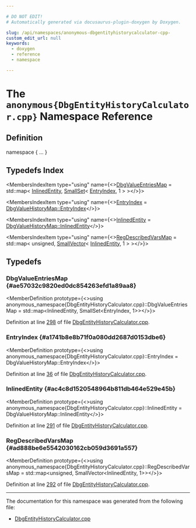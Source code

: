 ```yaml
---

# DO NOT EDIT!
# Automatically generated via docusaurus-plugin-doxygen by Doxygen.

slug: /api/namespaces/anonymous-dbgentityhistorycalculator-cpp-
custom_edit_url: null
keywords:
  - doxygen
  - reference
  - namespace

---
```





# The `anonymous{DbgEntityHistoryCalculator.cpp}` Namespace Reference

<DoxygenPage pluginConfig={pluginConfig}>



## Definition

<CodeBlock>namespace &#123; ... &#125;</CodeBlock>

## Typedefs Index

<MembersIndex>

<MembersIndexItem
  type="using"
  name={<><a href="#ae57032c9820ed0dc854263efd1a89aa8">DbgValueEntriesMap</a> = std::map&lt; <a href="#ac4c8d1520548964b811db464e529e45b">InlinedEntity</a>, <a href="/docs/api/classes/llvm/smallset">SmallSet</a>&lt; <a href="#a1741b8e8b71f0a080dd2687d0153dbe6">EntryIndex</a>, 1 &gt; &gt;</>}>
</MembersIndexItem>

<MembersIndexItem
  type="using"
  name={<><a href="#a1741b8e8b71f0a080dd2687d0153dbe6">EntryIndex</a> = <a href="/docs/api/classes/llvm/dbgvaluehistorymap/#a4265c0d28c85b8718ec1bbe653f730c1">DbgValueHistoryMap::EntryIndex</a></>}>
</MembersIndexItem>

<MembersIndexItem
  type="using"
  name={<><a href="#ac4c8d1520548964b811db464e529e45b">InlinedEntity</a> = <a href="/docs/api/classes/llvm/dbgvaluehistorymap/#ad623a98e1212d4fb4d655e67828066be">DbgValueHistoryMap::InlinedEntity</a></>}>
</MembersIndexItem>

<MembersIndexItem
  type="using"
  name={<><a href="#ad888be6e5542030162cb059d3691a557">RegDescribedVarsMap</a> = std::map&lt; unsigned, <a href="/docs/api/classes/llvm/smallvector">SmallVector</a>&lt; <a href="#ac4c8d1520548964b811db464e529e45b">InlinedEntity</a>, 1 &gt; &gt;</>}>
</MembersIndexItem>

</MembersIndex>


<SectionDefinition>

## Typedefs

### DbgValueEntriesMap {#ae57032c9820ed0dc854263efd1a89aa8}

<MemberDefinition
  prototype={<>using anonymous&#95;namespace&#123;DbgEntityHistoryCalculator.cpp&#125;::DbgValueEntriesMap =  std::map&lt;InlinedEntity, SmallSet&lt;EntryIndex, 1&gt;&gt;</>}>

Definition at line <a href="/docs/api/files/lib/lib/codegen/lib/codegen/asmprinter/dbgentityhistorycalculator-cpp/#l00298">298</a> of file <a href="/docs/api/files/lib/lib/codegen/lib/codegen/asmprinter/dbgentityhistorycalculator-cpp">DbgEntityHistoryCalculator.cpp</a>.
</MemberDefinition>

### EntryIndex {#a1741b8e8b71f0a080dd2687d0153dbe6}

<MemberDefinition
  prototype={<>using anonymous&#95;namespace&#123;DbgEntityHistoryCalculator.cpp&#125;::EntryIndex =  DbgValueHistoryMap::EntryIndex</>}>

Definition at line <a href="/docs/api/files/lib/lib/codegen/lib/codegen/asmprinter/dbgentityhistorycalculator-cpp/#l00036">36</a> of file <a href="/docs/api/files/lib/lib/codegen/lib/codegen/asmprinter/dbgentityhistorycalculator-cpp">DbgEntityHistoryCalculator.cpp</a>.
</MemberDefinition>

### InlinedEntity {#ac4c8d1520548964b811db464e529e45b}

<MemberDefinition
  prototype={<>using anonymous&#95;namespace&#123;DbgEntityHistoryCalculator.cpp&#125;::InlinedEntity =  DbgValueHistoryMap::InlinedEntity</>}>

Definition at line <a href="/docs/api/files/lib/lib/codegen/lib/codegen/asmprinter/dbgentityhistorycalculator-cpp/#l00291">291</a> of file <a href="/docs/api/files/lib/lib/codegen/lib/codegen/asmprinter/dbgentityhistorycalculator-cpp">DbgEntityHistoryCalculator.cpp</a>.
</MemberDefinition>

### RegDescribedVarsMap {#ad888be6e5542030162cb059d3691a557}

<MemberDefinition
  prototype={<>using anonymous&#95;namespace&#123;DbgEntityHistoryCalculator.cpp&#125;::RegDescribedVarsMap =  std::map&lt;unsigned, SmallVector&lt;InlinedEntity, 1&gt;&gt;</>}>

Definition at line <a href="/docs/api/files/lib/lib/codegen/lib/codegen/asmprinter/dbgentityhistorycalculator-cpp/#l00292">292</a> of file <a href="/docs/api/files/lib/lib/codegen/lib/codegen/asmprinter/dbgentityhistorycalculator-cpp">DbgEntityHistoryCalculator.cpp</a>.
</MemberDefinition>

</SectionDefinition>

<hr/>

The documentation for this namespace was generated from the following file:

<ul>
<li><a href="/docs/api/files/lib/lib/codegen/lib/codegen/asmprinter/dbgentityhistorycalculator-cpp">DbgEntityHistoryCalculator.cpp</a></li>
</ul>

</DoxygenPage>
